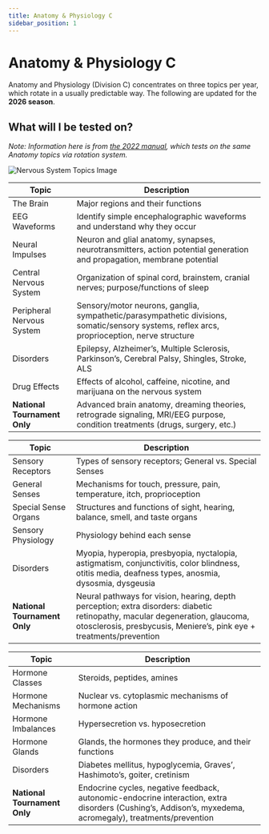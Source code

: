 ```yaml
---
title: Anatomy & Physiology C
sidebar_position: 1
---
```



# Anatomy & Physiology C
Anatomy and Physiology (Division C) concentrates on three topics per year, which rotate in a usually predictable way. The following are updated for the **2026 season**.

<TopicCard 
title="Nervous System" 
subtext="The brain, spinal cord, and nerves that coordinate and transmit signals across the body."
imageAddress="/static/img/anatomy/topics/brain.png">
</TopicCard>

<TopicCard title="Sense Organs" 
subtext="Organs that detect and relay sensory information to the brain.">
</TopicCard>

<TopicCard title="Endocrine System" 
subtext="A network of glands that release hormones to regulate growth, metabolism, and mood.">
</TopicCard>

## What will I be tested on?

*Note: Information here is from 
<a href="https://www.soinc.org/sites/default/files/2021-09/Science_Olympiad_Div_B_2022_Rules_Manual_Web_0.pdf">the 2022 manual</a>, which tests on the same Anatomy topics via rotation system.*

![Nervous System Topics Image](/static/img/nvs.excalidraw.png)

| Topic                        | Description                                                                                                                                  |
| ---------------------------- | -------------------------------------------------------------------------------------------------------------------------------------------- |
| The Brain                    | Major regions and their functions                                                                                                            |
| EEG Waveforms                | Identify simple encephalographic waveforms and understand why they occur                                                                     |
| Neural Impulses              | Neuron and glial anatomy, synapses, neurotransmitters, action potential generation and propagation, membrane potential                       |
| Central Nervous System       | Organization of spinal cord, brainstem, cranial nerves; purpose/functions of sleep                                                           |
| Peripheral Nervous System    | Sensory/motor neurons, ganglia, sympathetic/parasympathetic divisions, somatic/sensory systems, reflex arcs, proprioception, nerve structure |
| Disorders                    | Epilepsy, Alzheimer’s, Multiple Sclerosis, Parkinson’s, Cerebral Palsy, Shingles, Stroke, ALS                                                |
| Drug Effects                 | Effects of alcohol, caffeine, nicotine, and marijuana on the nervous system                                                                  |
| **National Tournament Only** | Advanced brain anatomy, dreaming theories, retrograde signaling, MRI/EEG purpose, condition treatments (drugs, surgery, etc.)                |

| Topic                        | Description                                                                                                                                                                                          |
| ---------------------------- | ---------------------------------------------------------------------------------------------------------------------------------------------------------------------------------------------------- |
| Sensory Receptors            | Types of sensory receptors; General vs. Special Senses                                                                                                                                               |
| General Senses               | Mechanisms for touch, pressure, pain, temperature, itch, proprioception                                                                                                                              |
| Special Sense Organs         | Structures and functions of sight, hearing, balance, smell, and taste organs                                                                                                                         |
| Sensory Physiology           | Physiology behind each sense                                                                                                                                                                         |
| Disorders                    | Myopia, hyperopia, presbyopia, nyctalopia, astigmatism, conjunctivitis, color blindness, otitis media, deafness types, anosmia, dysosmia, dysgeusia                                                  |
| **National Tournament Only** | Neural pathways for vision, hearing, depth perception; extra disorders: diabetic retinopathy, macular degeneration, glaucoma, otosclerosis, presbycusis, Meniere’s, pink eye + treatments/prevention |

| Topic                        | Description                                                                                                                                               |
| ---------------------------- | --------------------------------------------------------------------------------------------------------------------------------------------------------- |
| Hormone Classes              | Steroids, peptides, amines                                                                                                                                |
| Hormone Mechanisms           | Nuclear vs. cytoplasmic mechanisms of hormone action                                                                                                      |
| Hormone Imbalances           | Hypersecretion vs. hyposecretion                                                                                                                          |
| Hormone Glands               | Glands, the hormones they produce, and their functions                                                                                                    |
| Disorders                    | Diabetes mellitus, hypoglycemia, Graves’, Hashimoto’s, goiter, cretinism                                                                                  |
| **National Tournament Only** | Endocrine cycles, negative feedback, autonomic-endocrine interaction, extra disorders (Cushing’s, Addison’s, myxedema, acromegaly), treatments/prevention |
